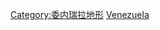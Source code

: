{{Commons cat|Mountain ranges of Venezuela}}

[[Category:委内瑞拉地形|Category:委内瑞拉地形]]
[[Category:南美洲各国山脉|Venezuela]]